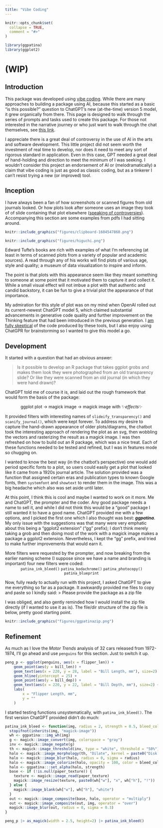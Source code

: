 ```yaml
---
title: "Vibe Coding"
---
```


```r
knitr::opts_chunk$set(
  collapse = TRUE,
  comment = "#>"
)
```

```r
library(ggpatina)
library(ggplot2)
```

# (WIP)

## Introduction

This package was developed using [vibe coding](https://en.wikipedia.org/wiki/Vibe_coding). While there are many approaches to building a package using AI, because this started as a basic "is this possible?" question to ChatGPT's new (at-the-time) version 5 model, it grew organically from there. This page is designed to walk through the series of prompts and tasks used to create this package. For those not interested in the narrative journey or who just want to walk through the chat themselves, see [this link](https://chatgpt.com/share/68bdc4b6-ae58-800c-8d49-89ec9f2964a2).

I appreciate there is a great deal of controversy in the use of AI in the arts and software development. This little project did not seem worth the investment of real time to develop, nor does it need to meet any sort of rigorous standard in application. Even in this case, GPT needed a great deal of hand-holding and direction to meet the minimum of I was seeking. I wouldn't consider this project an endorsement of AI or (melodramatically) a claim that vibe coding is just as good as classic coding, but as a tinkerer I can't resist trying a new (or improved) tool.

## Inception

I have always been a fan of how screenshots or scanned figures from old journals looked. Or how plots look after someone uses an image they took of of slide containing that plot elsewhere ([speaking of controversies](https://www.mrowe.co.za/blog/2023/08/a-few-thoughts-on-taking-photos-of-slides-at-conferences/)). Accompanying this section are some examples from pdfs I had sitting around.

```r

knitr::include_graphics("figures/clipboard-1604547860.png")

```

```r

knitr::include_graphics("figures/higuchi.png")

```

Edward Tufte's books are rich with examples of what I'm referencing (at least in terms of scanned plots from a variety of popular and academic sources). A read through any of his works will find plots of various age, style and quality; a museum of data visualization to inspire and inform.

The point is that plots with this appearance seem like they meant something to someone at some point that it motivated them to capture it and collect it. While a small visual effect will not imbue a plot with that authentic and candid backstory, it can be fun to give a trivial plot the appearance of that importance.

My admiration for this style of plot was on my mind when OpenAI rolled out its current-newest ChatGPT model 5, which claimed substantial advancements in generative code quality and further improvement on the Thinking feature that had been introduced in the previous generation. I [am fully skeptical](https://www.infoworld.com/article/3844363/why-ai-generated-code-isnt-good-enough-and-how-it-will-get-better.html) of the code produced by these tools, but I also enjoy using ChatGPR for brainstorming so I wanted to give this model a go.

## Development

It started with a question that had an obvious answer:

> Is it possible to develop an R package that takes ggplot grobs and makes them look they were photographed from an old transparency slide? Or like they were scanned from an old journal (in which they were hand drawn)?

ChatGPT told me of course it is, and laid out the rough framework that would form the basis of the package:

<center>ggplot plot → magick image → magick image with ✨*effects*✨</center>


It provided filters with interesting names of `slideify_transparency()` and `scanify_journal()`, which were kept forever. To address my desire to capture the hand-drawn appearance of older plots/diagrams, the chatbot took the interesting approach of rendering the plot as an svg, then wobbling the vectors and rasterizing the result as a magick image. I was then refreshed on how to build out an R package, which was a nice treat. Each of these functions needed to be tested and refined, but I was in features mode so chugging on.

I wanted to know the best way (in the chatbot's perspective) one would add period specific fonts to a plot, so users could easily get a plot that looked like it came from a 1920s journal article. The solution provided was a function that assigned certain eras and publication types to known Google fonts, then `systemfont` and `showtext` to render them in the image. This was a big headache which also was set aside until later.

At this point, I think this is cool and maybe I wanted to work on it more. Me and ChatGPT, the prompter and the coder. Any good package needs a name to sell it, and while I did not think this would be a "good" package I still wanted it to have a good name. ChatGPT provided me with a few options, and I picked the first one which I also thought was best: ***ggpatina***. My only issue with the suggestions was that many were very emphatic about this being a "ggplot2 extension" ("gg" prefix); I don't think merely taking a grob and then doing most of the work with a magick image makes a package a ggplot2 extension. Nevertheless, I kept the "gg" prefix, and tried to make further improvements that would earn it.

More filters were requested by the prompter, and now breaking from the earlier naming scheme (I suppose since we have a name and branding is important) four new filters were coded:
<center>`patina_ink_bleed()` `patina_kodachrome()` `patina_photocopy()` `patina_blueprint`</center>

Now, fully ready to actually run with this project, I asked ChatGPT to give me everything so far as a package. It awkwardly provided me files to copy and paste so I kindly said:
> Please provide the package as a zip file

I was obliged, and also gently reminded how I would install the zip file directly (if I wanted to use it as is). The file/dir structure of the zip file is below, pretty good starting point.
```r

knitr::include_graphics("figures/ggpatinazip.png")

```

## Refinement

As much as I love the *Motor Trends* analysis of 32 cars released from 1972-1974, I'll go ahead and use `penguins` for this section. Just to switch it up.
```r
peng_p <- ggplot(penguins, aes(x = flipper_len)) +
    geom_point(aes(y = bill_len)) +
    geom_text(aes(x = 220, y = 28, label = "Bill Length, mm"), size=2) +
    geom_hline(yintercept = 25) +
    geom_point(aes(y = bill_dep)) +
    geom_text(aes(x = 220, y = 22, label = "Bill Depth, mm"), size=2) +
    labs(
        x = "Flipper Length, mm",
        y = ""
    )
```


I started testing functions unsystematically, with `patina_ink_bleed()`. The first version ChatGPT provided didn't do much:

```r
patina_ink_bleed <- function(img, radius = 2, strength = 0.5, bleed_color = "#2a2a2a", paper_texture = NULL) {
  stopifnot(inherits(img, "magick-image"))
  wh <- ggpatina:::img_wh(img)
  g <- magick::image_convert(img, colorspace = "gray")
  inv <- magick::image_negate(g)
  th <- magick::image_threshold(inv, type = "white", threshold = "50%")
  halo <- magick::image_morphology(th, "Dilate", kernel = paste0("Disk:", radius))
  halo <- magick::image_blur(halo, radius = 0, sigma = radius)
  halo <- magick::image_colorize(halo, opacity = 100, color = bleed_color)
  halo <- ggpatina:::set_alpha(halo, strength)
  base <- if (!is.null(paper_texture)) {
    texture <- magick::image_read(paper_texture)
    magick::image_resize(texture, paste0(wh["w"], "x", wh["h"], "!"))
  } else {
    magick::image_blank(wh["w"], wh["h"], "white")
  }
  out <- magick::image_composite(base, halo, operator = "multiply")
  out <- magick::image_composite(out, img, operator = "over")
  magick::image_blur(out, radius = 0, sigma = 0.3)
}
```

```r
peng_p |> as_magick(width = 2.5, height=2) |> patina_ink_bleed()
```

